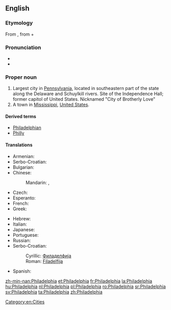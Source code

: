==English==

{{wikipedia|Philadelphia, Pennsylvania}}

===Etymology===
From {{etyl|grc|en}} {{term|Φιλαδέλφεια|tr=Philadelphia|lang=grc|sc=polytonic}}, from {{term|φιλέω||I love|tr=phileō|lang=grc|sc=polytonic}} + {{term|ἀδελφός||brother|tr=adelphos|lang=grc|sc=polytonic}}

===Pronunciation===
* {{audio|en-uk-Philadelphia.ogg|Audio (UK)}}
* {{audio|en-us-Philadelphia.ogg|Audio (US)}}

===Proper noun===
{{en-proper noun}}

# Largest city in [[Pennsylvania]], located in southeastern part of the state along the Delaware and Schuylkill rivers. Site of the Independence Hall; former capitol of United States. Nicknamed "City of Brotherly Love"
# A town in [[Mississippi]], [[United States]].

====Derived terms====
* [[Philadelphian]]
* [[Philly]]

====Translations====
{{rfc-tsort|duplicate language: Serbo-Croatian}}
{{trans-top|large city}}
* Armenian: {{t-|hy|Ֆիլադելֆիա|tr=Filadelfia|sc=Armn}}
* Serbo-Croatian: {{t-|sh|Filadelfija|f}}
* Bulgarian: {{t-|bg|Филаделфия|f|tr=Filadélfija|sc=Cyrl}}
* Chinese:
*: Mandarin: {{t|cmn|費城|sc=Hani}}, {{t|cmn|费城|tr=Fèichéng|sc=Hani}}
* Czech: {{t-|cs|Filadelfie|f}}
* Esperanto: {{t-|eo|Filadelfio}}
* French: {{t+|fr|Philadelphie}}
* Greek: {{t-|el|Φιλαδέλφεια|f|tr=Filadélfeia|sc=Grek}}
{{trans-mid}}
* Hebrew: {{t-|he|פילדלפיה|f|alt=פִילָדֶלְפִיָּה|tr=filadélfia}}
* Italian: {{t+|it|Filadelfia|f}}
* Japanese: {{t-|ja|フィラデルフィア|tr=Firaderufia|sc=Jpan}}
* Portuguese: {{t+|pt|Filadélfia|f}}
* Russian: {{t-|ru|Филадельфия|f|tr=Filadél’fija|sc=Cyrl}}
* Serbo-Croatian:
*: Cyrillic: [[Филаделфија#Serbo-Croatian|Филаделфија]] {{f}}
*: Roman: [[Filadelfija#Serbo-Croatian|Filadelfija]] {{f}}
* Spanish: {{t+|es|Filadelfia|f}}
{{trans-bottom}}

[[Category:en:Cities]]

[[zh-min-nan:Philadelphia]]
[[et:Philadelphia]]
[[fr:Philadelphia]]
[[la:Philadelphia]]
[[hu:Philadelphia]]
[[nl:Philadelphia]]
[[pl:Philadelphia]]
[[ro:Philadelphia]]
[[sr:Philadelphia]]
[[sv:Philadelphia]]
[[ta:Philadelphia]]
[[zh:Philadelphia]]